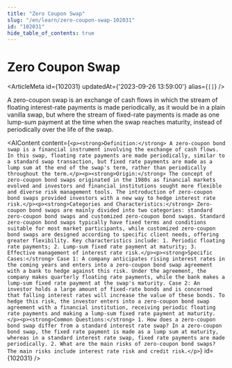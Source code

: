 ```yaml
---
title: "Zero Coupon Swap"
slug: "/en/learn/zero-coupon-swap-102031"
id: "102031"
hide_table_of_contents: true
---
```



# Zero Coupon Swap

<ArticleMeta id={102031} updatedAt={'2023-09-26 13:59:00'} alias={`[]`} />
<div className='border-solid border-b border-t-0 my-4 border-[var(--ifm-color-gray-300)]' />

A zero-coupon swap is an exchange of cash flows in which the stream of floating interest-rate payments is made periodically, as it would be in a plain vanilla swap, but where the stream of fixed-rate payments is made as one lump-sum payment at the time when the swap reaches maturity, instead of periodically over the life of the swap.

<AIContent content={`<p><strong>Definition:</strong> A zero-coupon bond swap is a financial instrument involving the exchange of cash flows. In this swap, floating rate payments are made periodically, similar to a standard swap transaction, but fixed rate payments are made as a lump sum at the end of the swap's term, rather than periodically throughout the term.</p><p><strong>Origin:</strong> The concept of zero-coupon bond swaps originated in the 1980s as financial markets evolved and investors and financial institutions sought more flexible and diverse risk management tools. The introduction of zero-coupon bond swaps provided investors with a new way to hedge interest rate risk.</p><p><strong>Categories and Characteristics:</strong> Zero-coupon bond swaps are mainly divided into two categories: standard zero-coupon bond swaps and customized zero-coupon bond swaps. Standard zero-coupon bond swaps typically have fixed terms and conditions suitable for most market participants, while customized zero-coupon bond swaps are designed according to specific client needs, offering greater flexibility. Key characteristics include: 1. Periodic floating rate payments; 2. Lump-sum fixed rate payment at maturity; 3. Effective management of interest rate risk.</p><p><strong>Specific Cases:</strong> Case 1: A company anticipates rising interest rates in the coming years and enters into a zero-coupon bond swap agreement with a bank to hedge against this risk. Under the agreement, the company makes quarterly floating rate payments, while the bank makes a lump-sum fixed rate payment at the swap's maturity. Case 2: An investor holds a large amount of fixed-rate bonds and is concerned that falling interest rates will increase the value of these bonds. To hedge this risk, the investor enters into a zero-coupon bond swap agreement with a financial institution, receiving periodic floating rate payments and making a lump-sum fixed rate payment at maturity.</p><p><strong>Common Questions:</strong> 1. How does a zero-coupon bond swap differ from a standard interest rate swap? In a zero-coupon bond swap, the fixed rate payment is made as a lump sum at maturity, whereas in a standard interest rate swap, fixed rate payments are made periodically. 2. What are the main risks of zero-coupon bond swaps? The main risks include interest rate risk and credit risk.</p>`} id={102031} />
